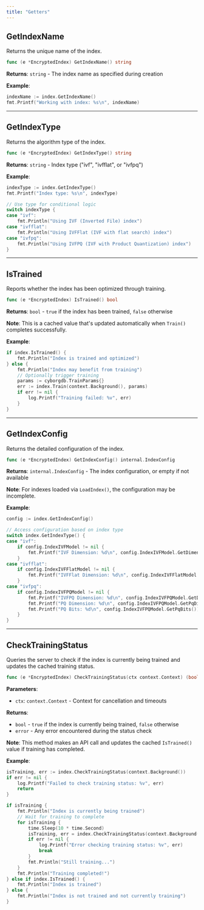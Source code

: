 ```yaml
---
title: "Getters"
---
```


## GetIndexName

Returns the unique name of the index.

```go
func (e *EncryptedIndex) GetIndexName() string
```

**Returns**: `string` - The index name as specified during creation

**Example**:
```go
indexName := index.GetIndexName()
fmt.Printf("Working with index: %s\n", indexName)
```

---

## GetIndexType

Returns the algorithm type of the index.

```go
func (e *EncryptedIndex) GetIndexType() string
```

**Returns**: `string` - Index type ("ivf", "ivfflat", or "ivfpq")

**Example**:
```go
indexType := index.GetIndexType()
fmt.Printf("Index type: %s\n", indexType)

// Use type for conditional logic
switch indexType {
case "ivf":
    fmt.Println("Using IVF (Inverted File) index")
case "ivfflat":
    fmt.Println("Using IVFFlat (IVF with flat search) index")
case "ivfpq":
    fmt.Println("Using IVFPQ (IVF with Product Quantization) index")
}
```

---

## IsTrained

Reports whether the index has been optimized through training.

```go
func (e *EncryptedIndex) IsTrained() bool
```

**Returns**: `bool` - `true` if the index has been trained, `false` otherwise

**Note**: This is a cached value that's updated automatically when `Train()` completes successfully.

**Example**:
```go
if index.IsTrained() {
    fmt.Println("Index is trained and optimized")
} else {
    fmt.Println("Index may benefit from training")
    // Optionally trigger training
    params := cyborgdb.TrainParams{}
    err := index.Train(context.Background(), params)
    if err != nil {
        log.Printf("Training failed: %v", err)
    }
}
```

---

## GetIndexConfig

Returns the detailed configuration of the index.

```go
func (e *EncryptedIndex) GetIndexConfig() internal.IndexConfig
```

**Returns**: `internal.IndexConfig` - The index configuration, or empty if not available

**Note**: For indexes loaded via `LoadIndex()`, the configuration may be incomplete.

**Example**:
```go
config := index.GetIndexConfig()

// Access configuration based on index type
switch index.GetIndexType() {
case "ivf":
    if config.IndexIVFModel != nil {
        fmt.Printf("IVF Dimension: %d\n", config.IndexIVFModel.GetDimension())
    }
case "ivfflat":
    if config.IndexIVFFlatModel != nil {
        fmt.Printf("IVFFlat Dimension: %d\n", config.IndexIVFFlatModel.GetDimension())
    }
case "ivfpq":
    if config.IndexIVFPQModel != nil {
        fmt.Printf("IVFPQ Dimension: %d\n", config.IndexIVFPQModel.GetDimension())
        fmt.Printf("PQ Dimension: %d\n", config.IndexIVFPQModel.GetPqDim())
        fmt.Printf("PQ Bits: %d\n", config.IndexIVFPQModel.GetPqBits())
    }
}
```

---

## CheckTrainingStatus

Queries the server to check if the index is currently being trained and updates the cached training status.

```go
func (e *EncryptedIndex) CheckTrainingStatus(ctx context.Context) (bool, error)
```

**Parameters**:
- `ctx`: `context.Context` - Context for cancellation and timeouts

**Returns**:
- `bool` - `true` if the index is currently being trained, `false` otherwise
- `error` - Any error encountered during the status check

**Note**: This method makes an API call and updates the cached `IsTrained()` value if training has completed.

**Example**:
```go
isTraining, err := index.CheckTrainingStatus(context.Background())
if err != nil {
    log.Printf("Failed to check training status: %v", err)
    return
}

if isTraining {
    fmt.Println("Index is currently being trained")
    // Wait for training to complete
    for isTraining {
        time.Sleep(10 * time.Second)
        isTraining, err = index.CheckTrainingStatus(context.Background())
        if err != nil {
            log.Printf("Error checking training status: %v", err)
            break
        }
        fmt.Println("Still training...")
    }
    fmt.Println("Training completed!")
} else if index.IsTrained() {
    fmt.Println("Index is trained")
} else {
    fmt.Println("Index is not trained and not currently training")
}
```